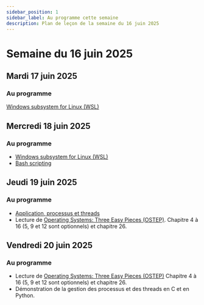 ```yaml
---
sidebar_position: 1
sidebar_label: Au programme cette semaine
description: Plan de leçon de la semaine du 16 juin 2025
---
```


# Semaine du 16 juin 2025

## Mardi 17 juin 2025

### Au programme

[Windows subsystem for Linux (WSL)](./Exercices/wsl.mdx)

## Mercredi 18 juin 2025

### Au programme

- [Windows subsystem for Linux (WSL)](./Exercices/wsl.mdx)
- [Bash scripting](https://learn.microsoft.com/en-us/windows/wsl/tutorials/linux)

## Jeudi 19 juin 2025

### Au programme

- [Application, processus et threads](./process.mdx)
- Lecture de [Operating Systems: Three Easy Pieces
  (OSTEP)](https://pages.cs.wisc.edu/~remzi/OSTEP/). Chapitre 4 à 16 (5, 9 et
  12 sont optionnels) et chapitre 26.

## Vendredi 20 juin 2025

### Au programme

- Lecture de [Operating Systems: Three Easy Pieces
  (OSTEP)](https://pages.cs.wisc.edu/~remzi/OSTEP/) Chapitre 4 à 16 (5, 9 et 12
  sont optionnels) et chapitre 26.
- Démonstration de la gestion des processus et des threads en C et en Python.
